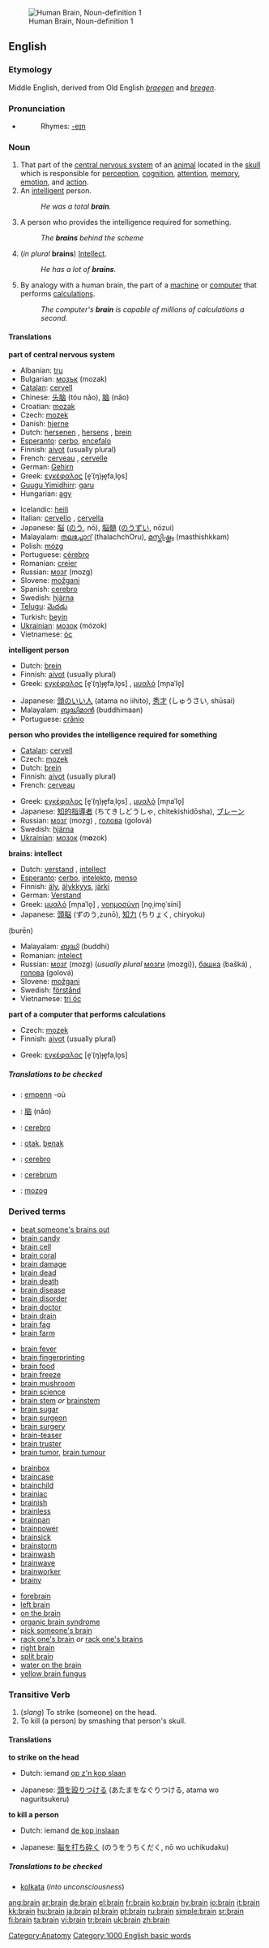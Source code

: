 {{wikipedia}}
[[Image:Human brain NIH.jpg|thumb|right|Human Brain, Noun-definition 1]]
==English==

===Etymology===
Middle English, derived from Old English ''[[braegen]]'' and ''[[bregen]]''.

===Pronunciation===
*{{audio|en-us-brain.ogg|Audio (US)}}
*:Rhymes: [[Rhymes:English:-eɪn|-eɪn]]

===Noun===
{{en-noun}}

# That part of the [[central nervous system]] of an [[animal]] located in the [[skull]] which is responsible for [[perception]], [[cognition]], [[attention]], [[memory]], [[emotion]], and [[action]].
# An [[intelligent]] person.
#:''He was a total '''brain'''.''
# {{cattag|English pluralia tantum}} A person who provides the intelligence required for something.
#:''The '''brains''' behind the scheme''
# (''in plural'' '''brains''') [[Intellect]].
#:''He has a lot of '''brains'''.''
# By analogy with a human brain, the part of a [[machine]] or [[computer]] that performs [[calculation]]s.
#:''The computer's '''brain''' is capable of millions of calculations a second.''

====Translations====
'''part of central nervous system'''
{{top}}
*Albanian: [[tru]] {{m}}
*Bulgarian: [[мозък]] (mozak) {{m}}
*[[Catalan]]: [[cervell]] {{m}}
*Chinese: [[头脑]] (tóu nǎo), [[脑]] (nǎo)
*Croatian: [[mozak]] {{m}}
*Czech: [[mozek]] {{m}}
*Danish: [[hjerne]] {{g|Danish}}
*Dutch: [[hersenen]] {{p}}, [[hersens]] {{p}}, [[brein]] {{n}}
*[[Esperanto]]: [[cerbo]], [[encefalo]]
*Finnish: [[aivot]] (usually plural) 
*French: [[cerveau]] {{m}}, [[cervelle]] {{f}} {{italbrac|pejorative or when used as food}}
*German: [[Gehirn]] {{n}}
*Greek: [[εγκέφαλος]] [e̞ˈ(ŋ)ɟe̞faˌlo̞s] {{m}}
*[[Guugu Yimidhirr]]: [[garu]]
*Hungarian: [[agy]]
{{mid}}
*Icelandic: [[heili]] {{m}}
*Italian: [[cervello]] {{m}}, [[cervella]] {{f}} {{italbrac|when used as food}}
*Japanese: [[脳]] ([[のう]], nō), [[脳髄]] ([[のうずい]], nōzui)
*Malayalam: [[തലച്ചോറ്‌]] (thalachchOru), [[മസ്തിഷ്ക്കം]] (masthishkkam)
*Polish: [[mózg]] {{m}}
*Portuguese: [[cérebro]] {{m}}
*Romanian: [[creier]] {{m}}
*Russian: [[мозг]] (mozg) {{m}}
*Slovene: [[možgani]] {{m}} {{p}}
*Spanish: [[cerebro]] {{m}}
*Swedish: [[hjärna]] {{c}}
*[[Telugu]]: [[మెదడు]]
*Turkish: [[beyin]]
*[[Ukrainian]]: [[мозок]] {{m}} (mózok)
*Vietnamese: [[óc]]
{{bottom}}

'''intelligent person'''
{{top}}
*Dutch: [[brein]] {{n}}
*Finnish: [[aivot]] (usually plural) 
*Greek: [[εγκέφαλος]] [e̞ˈ(ŋ)ɟe̞faˌlo̞s] {{m}}, [[μυαλό]] [mɲaˈlo̞] {{n}}
{{mid}}
*Japanese: [[頭のいい人]] (atama no iihito), [[秀才]] (しゅうさい, shūsai)
*Malayalam: [[ബുദ്ധിമാന്‍]] (buddhimaan)
*Portuguese: [[crânio]] {{m}} {{italbrac|slang}}
{{bottom}}

'''person who provides the intelligence required for something'''
{{top}}
*[[Catalan]]: [[cervell]] {{m}}
*Czech: [[mozek]] {{m}}
*Dutch: [[brein]] {{n}}
*Finnish: [[aivot]] (usually plural)
*French: [[cerveau]] {{m}}
{{mid}}
*Greek: [[εγκέφαλος]] [e̞ˈ(ŋ)ɟe̞faˌlo̞s] {{m}}, [[μυαλό]] [mɲaˈlo̞] {{n}}
*Japanese: [[知的指導者]] (ちてきしどうしゃ, chitekishidōsha), [[ブレーン]]
*Russian: [[мозг]] (mozg) {{m}}, [[голова]] (golová) {{f}}
*Swedish: [[hjärna]] {{c}}
*[[Ukrainian]]: [[мозок]] {{m}} (m'''o'''zok)
{{bottom}}

'''brains: intellect'''
{{top}}
*Dutch: [[verstand]] {{m}}, [[intellect]] {{n}}
*[[Esperanto]]: [[cerbo]], [[intelekto]], [[menso]]
*Finnish: [[äly]], [[älykkyys]], [[järki]]
*German: [[Verstand]] {{m}}
*Greek: [[μυαλό]] [mɲaˈlo̞] {{n}}, [[νοημοσύνη]] [no̞ˌimo̞ˈsini] {{f}}
*Japanese: [[頭脳]] (ずのう,zunō), [[知力]] (ちりょく, chiryoku)
(burēn)
{{mid}}
*Malayalam: [[ബുദ്ധി]] (buddhi)
*Romanian: [[intelect]] {{n}}
*Russian: [[мозг]] (mozg) {{m}} (''usually plural'' [[мозги]] (mozgí)), [[башка]] (bašká) {{f}}, [[голова]] (golová) {{f}}
*Slovene: [[možgani]] {{m}} {{p}}
*Swedish: [[förstånd]] {{n}}
*Vietnamese: [[trí óc]]
{{bottom}}

'''part of a computer that performs calculations'''
{{top}}
*Czech: [[mozek]] {{m}}
*Finnish: [[aivot]] (usually plural) 
{{mid}}
*Greek: [[εγκέφαλος]] [e̞ˈ(ŋ)ɟe̞faˌlo̞s] {{m}}
{{bottom}}

=====Translations to be checked=====
{{checktrans}} 
*{{ttbc|Breton}}: [[empenn]] {{m}} -où
*{{ttbc|Chinese}}: [[脑]] (nǎo)
*{{ttbc|Ido}}: [[cerebro]]
*{{ttbc|Indonesian}}: [[otak]], [[benak]]
*{{ttbc|Interlingua}}: [[cerebro]]
*{{ttbc|Latin}}: [[cerebrum]] {{n}}
*{{ttbc|Slovak}}: [[mozog]] {{m}}

===Derived terms===
{{top4}}
*[[beat someone's brains out]]
*[[brain candy]]
*[[brain cell]]
*[[brain coral]]
*[[brain damage]]
*[[brain dead]]
*[[brain death]]
*[[brain disease]]
*[[brain disorder]]
*[[brain doctor]]
*[[brain drain]]
*[[brain fag]]
*[[brain farm]]
{{mid4}}
*[[brain fever]]
*[[brain fingerprinting]]
*[[brain food]]
*[[brain freeze]]
*[[brain mushroom]]
*[[brain science]]
*[[brain stem]] ''or'' [[brainstem]]
*[[brain sugar]]
*[[brain surgeon]]
*[[brain surgery]]
*[[brain-teaser]]
*[[brain truster]]
*[[brain tumor]], [[brain tumour]]
{{mid4}}
*[[brainbox]]
*[[braincase]]
*[[brainchild]]
*[[brainiac]]
*[[brainish]]
*[[brainless]]
*[[brainpan]]
*[[brainpower]]
*[[brainsick]]
*[[brainstorm]]
*[[brainwash]]
*[[brainwave]]
*[[brainworker]]
*[[brainy]]
{{mid4}}
*[[forebrain]]
*[[left brain]]
*[[on the brain]]
*[[organic brain syndrome]]
*[[pick someone's brain]]
*[[rack one's brain]] ''or'' [[rack one's brains]]
*[[right brain]]
*[[split brain]]
*[[water on the brain]]
*[[yellow brain fungus]]
{{bottom}}

===Transitive Verb===
{{en-verb}}

# (''slang'') To strike (someone) on the head.
# To kill (a person) by smashing that person's skull.

{{seeCites}}

====Translations====
'''to strike on the head'''
{{top}}
*Dutch: iemand [[op z'n kop slaan]]
{{mid}}
*Japanese: [[頭を殴りつける]] (あたまをなぐりつける, atama wo naguritsukeru)
{{bottom}}

'''to kill a person'''
{{top}}
*Dutch: iemand [[de kop inslaan]]
{{mid}}
*Japanese: [[脳を打ち砕く]] (のうをうちくだく, nō wo uchikudaku)
{{bottom}}

=====Translations to be checked=====
{{checktrans}} 
*[[kolkata]] (''into unconsciousness'')<!--what language and what sense is this for?-->

[[Category:Anatomy]]
[[Category:1000 English basic words]]

[[ang:brain]]
[[ar:brain]]
[[de:brain]]
[[el:brain]]
[[fr:brain]]
[[ko:brain]]
[[hy:brain]]
[[io:brain]]
[[it:brain]]
[[kk:brain]]
[[hu:brain]]
[[ja:brain]]
[[pl:brain]]
[[pt:brain]]
[[ru:brain]]
[[simple:brain]]
[[sr:brain]]
[[fi:brain]]
[[ta:brain]]
[[vi:brain]]
[[tr:brain]]
[[uk:brain]]
[[zh:brain]]